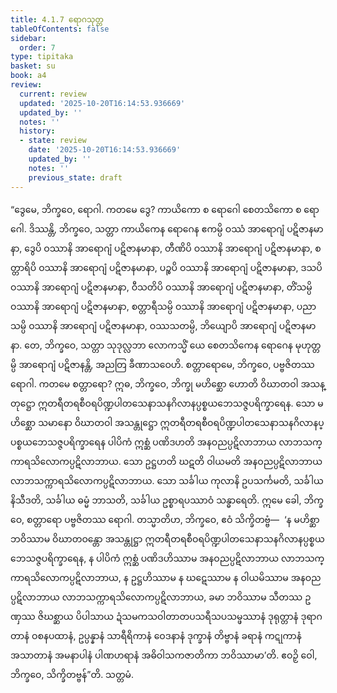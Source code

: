 ```yaml
---
title: 4.1.7 ရောဂသုတ္တ
tableOfContents: false
sidebar:
  order: 7
type: tipitaka
basket: su
book: a4
review:
  current: review
  updated: '2025-10-20T16:14:53.936669'
  updated_by: ''
  notes: ''
  history:
  - state: review
    date: '2025-10-20T16:14:53.936669'
    updated_by: ''
    notes: ''
    previous_state: draft
---
```



<DynamicBreadcrumb />


<ReviewStatus review={frontmatter.review} showDetails={true} />

<HypothesisAnnotation frontmatter={frontmatter} />

<Division number="157" book="a4" e="ch" v="15" p="460">

<Paragraph number="922" book="a4">
“ဒွေမေ, ဘိက္ခဝေ, ရောဂါ. ကတမေ ဒွေ? ကာယိကော စ ရောဂေါ စေတသိကော စ ရောဂေါ. ဒိဿန္တိ, ဘိက္ခဝေ, သတ္တာ ကာယိကေန ရောဂေန ဧကမ္ပိ ဝဿံ အာရောဂျံ ပဋိဇာနမာနာ, ဒွေပိ ဝဿာနိ အာရောဂျံ ပဋိဇာနမာနာ, တီဏိပိ ဝဿာနိ အာရောဂျံ ပဋိဇာနမာနာ, စတ္တာရိပိ ဝဿာနိ အာရောဂျံ ပဋိဇာနမာနာ, ပဉ္စပိ ဝဿာနိ အာရောဂျံ ပဋိဇာနမာနာ, ဒသပိ ဝဿာနိ အာရောဂျံ ပဋိဇာနမာနာ, ဝီသတိပိ ဝဿာနိ အာရောဂျံ ပဋိဇာနမာနာ, တိံသမ္ပိ ဝဿာနိ အာရောဂျံ ပဋိဇာနမာနာ, စတ္တာရီသမ္ပိ ဝဿာနိ အာရောဂျံ ပဋိဇာနမာနာ, ပညာသမ္ပိ ဝဿာနိ အာရောဂျံ ပဋိဇာနမာနာ, ဝဿသတမ္ပိ, ဘိယျောပိ အာရောဂျံ ပဋိဇာနမာနာ. တေ, ဘိက္ခဝေ, သတ္တာ သုဒုလ္လဘာ လောကသ္မိံ ယေ စေတသိကေန ရောဂေန မုဟုတ္တမ္ပိ အာရောဂျံ ပဋိဇာနန္တိ, အညတြ ခီဏာသဝေဟိ.
</Paragraph>

<Paragraph number="923" book="a4">
စတ္တာရောမေ, ဘိက္ခဝေ, ပဗ္ဗဇိတဿ ရောဂါ. ကတမေ စတ္တာရော? ဣဓ, ဘိက္ခဝေ, ဘိက္ခု မဟိစ္ဆော ဟောတိ ဝိဃာတဝါ အသန္တုဋ္ဌော ဣတရီတရစီဝရပိဏ္ဍပါတသေနာသနဂိလာနပ္ပစ္စယဘေသဇ္ဇပရိက္ခာရေန. သော မဟိစ္ဆော သမာနော ဝိဃာတဝါ အသန္တုဋ္ဌော ဣတရီတရစီဝရပိဏ္ဍပါတသေနာသနဂိလာနပ္ပစ္စယဘေသဇ္ဇပရိက္ခာရေန ပါပိကံ ဣစ္ဆံ ပဏိဒဟတိ အနဝညပ္ပဋိလာဘာယ လာဘသက္ကာရသိလောကပ္ပဋိလာဘာယ. သော ဥဋ္ဌဟတိ ဃဋတိ ဝါယမတိ အနဝညပ္ပဋိလာဘာယ လာဘသက္ကာရသိလောကပ္ပဋိလာဘာယ. သော သင်္ခါယ ကုလာနိ ဥပသင်္ကမတိ, သင်္ခါယ နိသီဒတိ, သင်္ခါယ ဓမ္မံ ဘာသတိ, သင်္ခါယ ဥစ္စာရပဿာဝံ သန္ဓာရေတိ. ဣမေ ခေါ, ဘိက္ခဝေ, စတ္တာရော ပဗ္ဗဇိတဿ ရောဂါ.
</Paragraph>

<Paragraph number="924" book="a4">
တသ္မာတိဟ, ဘိက္ခဝေ, ဧဝံ သိက္ခိတဗ္ဗံ—  ‘န မဟိစ္ဆာ ဘဝိဿာမ ဝိဃာတဝန္တော အသန္တုဋ္ဌာ ဣတရီတရစီဝရပိဏ္ဍပါတသေနာသနဂိလာနပ္ပစ္စယဘေသဇ္ဇပရိက္ခာရေန, န ပါပိကံ ဣစ္ဆံ ပဏိဒဟိဿာမ အနဝညပ္ပဋိလာဘာယ လာဘသက္ကာရသိလောကပ္ပဋိလာဘာယ, န ဥဋ္ဌဟိဿာမ န ဃဋေဿာမ န ဝါယမိဿာမ အနဝညပ္ပဋိလာဘာယ လာဘသက္ကာရသိလောကပ္ပဋိလာဘာယ, ခမာ ဘဝိဿာမ သီတဿ ဥဏှဿ ဇိဃစ္ဆာယ ပိပါသာယ ဍံသမကသဝါတာတပသရီသပသမ္ဖဿာနံ ဒုရုတ္တာနံ ဒုရာဂတာနံ ဝစနပထာနံ, ဥပ္ပန္နာနံ သာရီရိကာနံ ဝေဒနာနံ ဒုက္ခာနံ တိဗ္ဗာနံ ခရာနံ ကဋုကာနံ အသာတာနံ အမနာပါနံ ပါဏဟရာနံ အဓိဝါသကဇာတိကာ ဘဝိဿာမာ’တိ. ဧဝဉှိ ဝေါ, ဘိက္ခဝေ, သိက္ခိတဗ္ဗန်”တိ.

</Paragraph>
</Division>

<Paragraph number="925" type="center" book="a4">
သတ္တမံ.
</Paragraph>